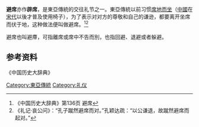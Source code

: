 '''避席'''亦作'''辟席'''，是東亞傳統的交往礼节之一。東亞傳統以前习惯[[席地而坐|席地而坐]]（[[中國|中國]]在[[宋代|宋代]]以後才普及使用椅子），为了表示对对方的尊敬和自己的谦逊，都要离开坐席而伏于地，这种做法便叫做避席。<ref>《中国历史大辞典》第136页 避席</ref><ref>《礼记·哀公问》：“孔子蹴然避席而对。”孔颖达疏：“以公谦退，故蹴然避席而起对。”</ref>

避席也叫避廗，可指離席或席中不告而別，也指回避、退避或者躲避。

==参考资料==
{{Reflist}}
《中国历史大辞典》

[[Category:東亞傳統|Category:東亞傳統]]
[[Category:礼仪|Category:礼仪]]